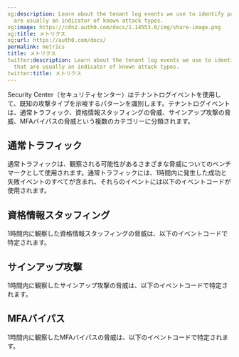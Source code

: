```yaml
---
og:description: Learn about the tenant log events we use to identify patterns that
  are usually an indicator of known attack types.
og:image: https://cdn2.auth0.com/docs/1.14553.0/img/share-image.png
og:title: メトリクス
og:url: https://auth0.com/docs/
permalink: metrics
title: メトリクス
twitter:description: Learn about the tenant log events we use to identify patterns
  that are usually an indicator of known attack types.
twitter:title: メトリクス
---
```


Security Center（セキュリティセンター）はテナントログイベントを使用して、既知の攻撃タイプを示唆するパターンを識別します。テナントログイベントは、通常トラフィック、資格情報スタッフィングの脅威、サインアップ攻撃の脅威、MFAバイパスの脅威という複数のカテゴリーに分類されます。



## 通常トラフィック

通常トラフィックは、観察される可能性があるさまざまな脅威についてのベンチマークとして使用されます。通常トラフィックには、1時間内に発生した成功と失敗イベントのすべてが含まれ、それらのイベントには以下のイベントコードが使用されます。



## 資格情報スタッフィング

1時間内に観察した資格情報スタッフィングの脅威は、以下のイベントコードで特定されます。



## サインアップ攻撃

1時間内に観察したサインアップ攻撃の脅威は、以下のイベントコードで特定されます。



## MFAバイパス

1時間内に観察したMFAバイパスの脅威は、以下のイベントコードで特定されます。